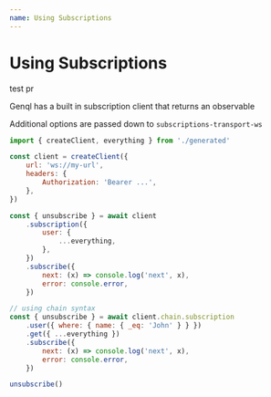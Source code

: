 ```yaml
---
name: Using Subscriptions
---
```


# Using Subscriptions

test pr

Genql has a built in subscription client that returns an observable

Additional options are passed down to `subscriptions-transport-ws`

```js
import { createClient, everything } from './generated'

const client = createClient({
    url: 'ws://my-url',
    headers: {
        Authorization: 'Bearer ...',
    },
})

const { unsubscribe } = await client
    .subscription({
        user: {
            ...everything,
        },
    })
    .subscribe({
        next: (x) => console.log('next', x),
        error: console.error,
    })

// using chain syntax
const { unsubscribe } = await client.chain.subscription
    .user({ where: { name: { _eq: 'John' } } })
    .get({ ...everything })
    .subscribe({
        next: (x) => console.log('next', x),
        error: console.error,
    })

unsubscribe()
```